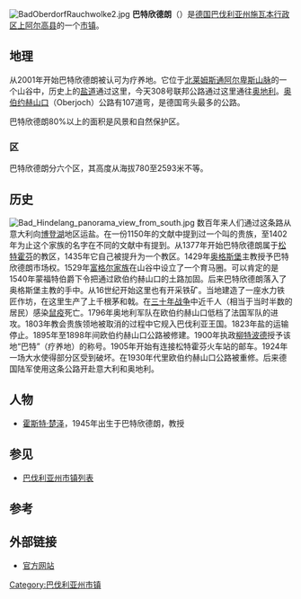 {{Infobox settlement
| name                    =巴特欣德朗
| native_name             = Bad Hindelang
| settlement_type         = 市镇
| image_skyline           = 
| imagesize               = 
| image_alt               = 
| image_caption           = 
| image_flag              = 
| flag_size               = 
| flag_alt                = 
| image_shield            = 
| shield_size             = 
| shield_alt              = 
| nickname                = 
| motto                   = 
| pushpin_map             = Germany
| pushpin_label_position  = 
| pushpin_map_alt         = 
| pushpin_map_caption     = 在德国的位置
| latd  = 47.506738 |latm  =  |lats  = |latNS  = N 
| longd =10.370607   |longm = |longs = |longEW = E 
| coordinates_type        = region:ES_type:city
| coordinates_display     = inline,title
| coordinates_footnotes   = 
| subdivision_type        = 国家
| subdivision_name        = 德国
| subdivision_type1       = [[德国行政区划|州]]
| subdivision_name1       = [[巴伐利亚州|巴伐利亚州]]
| subdivision_type2       = [[县_(德国)|县]]
| subdivision_name2       = 
| established_title       = 
| established_date        = 
| leader_party            = 
| leader_title            = 市长
| leader_name             = 
| area_footnotes          = 
| area_total_km2          = 137.18
| elevation_footnotes     = 
| elevation_m             = 
| population_footnotes    = 
| population_total        = 4827
| population_as_of        = 2011
| population_density_km2  = auto
| population_demonym      = 
| population_note         = 
| timezone1               = [[欧洲中部时间|CET]]
| utc_offset1             = +1
| timezone1_DST           = [[欧洲中部夏令时间|CEST]]
| utc_offset1_DST         = +2
| postal_code_type        = 邮编
| postal_code             = 87541
| area_code_type          = 
| area_code               = 
| website                 = 
| footnotes               = 
}}

[[File:BadOberdorfRauchwolke2.jpg|thumb]]
'''巴特欣德朗'''（{{lang|de|Bad Hindelang}}）是[[德国|德国]][[巴伐利亚州|巴伐利亚州]][[施瓦本行政区|施瓦本行政区]][[上阿尔高县|上阿尔高县]]的一个[[市镇_(德国)|市镇]]。

==地理==
从2001年开始巴特欣德朗被认可为疗养地。它位于[[北莱姆斯通阿尔卑斯山脉|北莱姆斯通阿尔卑斯山脉]]的一个山谷中，历史上的[[盐道|盐道]]通过这里，今天308号联邦公路通过这里通往[[奥地利|奥地利]]。[[奥伯约赫山口|奥伯约赫山口]]（Oberjoch）公路有107道弯，是德国弯头最多的公路。

巴特欣德朗80%以上的面积是风景和自然保护区。

===区===
巴特欣德朗分六个区，其高度从海拔780至2593米不等。

==历史==
[[File:Bad_Hindelang_panorama_view_from_south.jpg|thumb]]
数百年来人们通过这条路从意大利向[[博登湖|博登湖]]地区运盐。在一份1150年的文献中提到过一个叫{{lang|de|Oggoz von Hundilanc}}的贵族，至1402年为止这个{{lang|de|Hundilanc}}家族的名字在不同的文献中有提到。从1377年开始巴特欣德朗属于[[松特霍芬|松特霍芬]]的教区，1435年它自己被提升为一个教区。1429年[[奥格斯堡|奥格斯堡]]主教授予巴特欣德朗市场权。1529年[[富格尔家族|富格尔家族]]在山谷中设立了一个育马圈。可以肯定的是1540年蒙福特伯爵下令把通过欧伯约赫山口的土路加固。后来巴特欣德朗落入了奥格斯堡主教的手中。从16世纪开始这里也有开采铁矿。当地建造了一座水力铁匠作坊，在这里生产了上千根茅和戟。在[[三十年战争|三十年战争]]中近千人（相当于当时半数的居民）感染[[鼠疫|鼠疫]]死亡。1796年奥地利军队在欧伯约赫山口低档了法国军队的进攻。1803年教会贵族领地被取消的过程中它规入巴伐利亚王国。1823年盐的运输停止。1895年至1898年间欧伯约赫山口公路被修建。1900年执政[[柳特波德_(巴伐利亚)|柳特波德]]授予该地“巴特”（疗养地）的称号。1905年开始有连接松特霍芬火车站的邮车。1924年一场大水使得部分区受到破坏。在1930年代里欧伯约赫山口公路被重修。后来德国陆军使用这条公路开赴意大利和奥地利。

==人物==
*[[霍斯特·楚泽|霍斯特·楚泽]]，1945年出生于巴特欣德朗，教授

== 参见 ==
*[[巴伐利亚州市镇列表|巴伐利亚州市镇列表]]

== 参考 ==
{{reflist}}

==外部链接==
* [http://www.bad-hindelang.de/ 官方网站] {{Wayback|url=http://www.bad-hindelang.de/ |date=20090718053546 }}

{{Authority control}}
[[Category:巴伐利亚州市镇|Category:巴伐利亚州市镇]]